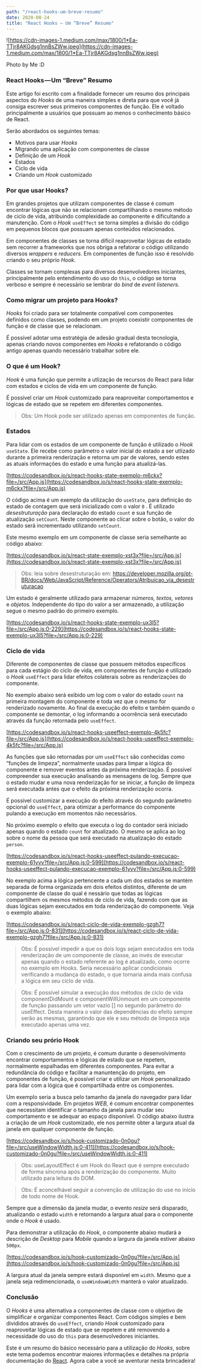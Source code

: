 ```yaml
---
path: "/react-hooks-um-breve-resumo"
date: 2020-08-24
title: "React Hooks — Um “Breve” Resumo"
---
```



![https://cdn-images-1.medium.com/max/1800/1*Ea-TTjr8AKGdsg1nnBsZWw.jpeg](https://cdn-images-1.medium.com/max/1800/1*Ea-TTjr8AKGdsg1nnBsZWw.jpeg)

Photo by Me :D

### React Hooks — Um “Breve” Resumo

Este artigo foi escrito com a finalidade fornecer um resumo dos principais aspectos do *Hooks* de uma maneira simples e direta para que você já consiga escrever seus primeiros componentes de função. Ele é voltado principalmente a usuários que possuam ao menos o conhecimento básico de React.

Serão abordados os seguintes temas:

- Motivos para usar *Hooks*
- Migrando uma aplicação com componentes de classe
- Definição de um *Hook*
- Estados
- Ciclo de vida
- Criando um *Hook* customizado

### Por que usar Hooks?

Em grandes projetos que utilizam componentes de classe é comum encontrar lógicas que não se relacionam compartilhando o mesmo método de ciclo de vida, atribuindo complexidade ao componente e dificultando a manutenção. Com o *Hook* `useEffect` se torna simples a divisão do código em pequenos blocos que possuam apenas conteúdos relacionados.

Em componentes de classes se torna difícil reaproveitar lógicas de estado sem recorrer a frameworks que nos obriga a refatorar o código utilizando diversos *wrappers* e *reducers*. Em componentes de função isso é resolvido criando o seu próprio *Hook*.

Classes se tornam complexas para diversos desenvolvedores iniciantes, principalmente pelo entendimento do uso do `this`, o código se torna verboso e sempre é necessário se lembrar do *bind* de *event listeners*.

### Como migrar um projeto para Hooks?

*Hooks* foi criado para ser totalmente compatível com componentes definidos como classes, podendo em um projeto coexistir componentes de função e de classe que se relacionam.

É possível adotar uma estratégia de adesão gradual desta tecnologia, apenas criando novos componentes em *Hooks* e refatorando o código antigo apenas quando necessário trabalhar sobre ele.

### O que é um Hook?

*Hook* é uma função que permite a utlização de recursos do React para lidar com estados e ciclos de vida em um componente de função.

É possível criar um *Hook* customizado para reaproveitar comportamentos e lógicas de estado que se repetem em diferentes componentes.

> Obs: Um Hook pode ser utilizado apenas em componentes de função.

### Estados

Para lidar com os estados de um componente de função é utilizado o *Hook* `useState`. Ele recebe como parâmetro o valor inicial do estado a ser utlizado durante a primeira renderização e retorna um par de valores, sendo estes as atuais informações do estado e uma função para atualizá-las.

<Gist id="3fc32977e1a27bbdca62d93c6b1bd70b" file="UseStateExample.js" />

[https://codesandbox.io/s/react-hooks-state-exemplo-m6ckx?file=/src/App.js](https://codesandbox.io/s/react-hooks-state-exemplo-m6ckx?file=/src/App.js)

O código acima é um exemplo da utilização do `useState`, para definição do estado de contagem que será inicializado com o valor `0` . É utilizado *desestruturação* para declaração do estado `count` e sua função de atualização `setCount`*.* Neste componente ao clicar sobre o botão, o valor do estado será incrementado utilizando `setCount`.

Este mesmo exemplo em um componente de classe seria semelhante ao código abaixo:

<Gist id="3fc32977e1a27bbdca62d93c6b1bd70b" file="ClassComponentStateExample.js" />

[https://codesandbox.io/s/react-state-exemplo-xst3x?file=/src/App.js](https://codesandbox.io/s/react-state-exemplo-xst3x?file=/src/App.js)

> Obs: leia sobre desestruturação em: https://developer.mozilla.org/pt-BR/docs/Web/JavaScript/Reference/Operators/Atribuicao_via_desestruturacao

Um estado é geralmente utilizado para armazenar *números, textos, vetores* e *objetos.* Independente do tipo do valor a ser armazenado, a utilização segue o mesmo padrão do primeiro exemplo.

<Gist id="3fc32977e1a27bbdca62d93c6b1bd70b" file="UseStateExampleWithObject.js" />

[https://codesandbox.io/s/react-hooks-state-exemplo-ux3l5?file=/src/App.js:0-229](https://codesandbox.io/s/react-hooks-state-exemplo-ux3l5?file=/src/App.js:0-229)

### Ciclo de vida

Diferente de componentes de classe que possuem métodos específicos para cada estágio do ciclo de vida, em componentes de função é utilizado o *Hook* `useEffect` para lidar efeitos colaterais sobre as renderizações do componente.

No exemplo abaixo será exibido um log com o valor do estado `count` na primeira montagem do componente e toda vez que o mesmo for renderizado novamente. Ao final da execução do efeito e também quando o componente se demontar, o log informando a ocorrência será executado através da função retornada pelo `useEffect`.

<Gist id="3fc32977e1a27bbdca62d93c6b1bd70b" file="UseEffectExemple.js" />

[https://codesandbox.io/s/react-hooks-useeffect-exemplo-4k5fc?file=/src/App.js](https://codesandbox.io/s/react-hooks-useeffect-exemplo-4k5fc?file=/src/App.js)

As funções que são retornadas por um `useEffect` são conhecidas como “funções de limpeza”, normalmente usadas para limpar a lógica do componente e remover eventos antes da próxima renderização. É possível compreender sua execução analisando as mensagens de log. Sempre que o estado mudar e uma nova renderização for se iniciar, a função de limpeza será executada antes que o efeito da próxima renderização ocorra.

É possível customizar a execução do efeito através do segundo parâmetro opcional do `useEffect`, para otimizar a performance do componente pulando a execução em momentos não necessários.

No próximo exemplo o efeito que executa o log do contador será iniciado apenas quando o estado `count` for atualizado. O mesmo se aplica ao log sobre o nome da pessoa que será executado na atualização do estado `person`.

<Gist id="3fc32977e1a27bbdca62d93c6b1bd70b" file="UseEffectExemple2.js" />

[https://codesandbox.io/s/react-hooks-useeffect-pulando-execucao-exemplo-61yvv?file=/src/App.js:0-599](https://codesandbox.io/s/react-hooks-useeffect-pulando-execucao-exemplo-61yvv?file=/src/App.js:0-599)

No exemplo acima a lógica pertencente a cada um dos estados se mantém separada de forma organizada em dois efeitos distintos, diferente de um componente de classe do qual é nessário que todas as lógicas compartilhem os mesmos métodos de ciclo de vida, fazendo com que as duas lógicas sejam executados em toda renderização do componente. Veja o exemplo abaixo:

<Gist id="3fc32977e1a27bbdca62d93c6b1bd70b" file="ClassComponentLifeCycleExample.js" />

[https://codesandbox.io/s/react-ciclo-de-vida-exemplo-gzgh7?file=/src/App.js:0-831](https://codesandbox.io/s/react-ciclo-de-vida-exemplo-gzgh7?file=/src/App.js:0-831)

> Obs: É possível impedir a que os dois logs sejam executados em toda renderização de um componente de classe, ao invés de executar apenas quando o estado referente ao log é atualizado, como ocorre no exemplo em Hooks. Seria necessário aplicar condicionais verificando a mudança do estado, o que tornaria ainda mais confusa a lógica em seu ciclo de vida.

> Obs: É possível simular a execução dos métodos de ciclo de vida componentDidMount e componentWillUnmount em um componente de função passando um vetor vazio [] no segundo parâmetro do useEffect. Desta maneira o valor das dependências do efeito sempre serão as mesmas, garantindo que ele e seu método de limpeza seja executado apenas uma vez.

### Criando seu prório Hook

Com o crescimento de um projeto, é comum durante o desenvolvimento encontrar comportamentos e lógicas de estado que se repetem, normalmente espalhadas em diferentes componentes. Para evitar a redundância do código e facilitar a manuntenção do projeto, em componentes de função, é possível criar e utilizar um *Hook* personalizado para lidar com a lógica que é compartilhada entre os componentes.

Um exemplo seria a busca pelo tamanho da janela do navegador para lidar com a responsividade. Em projetos *WEB,* é comum encontrar componentes que necessitam identificar o tamanho da janela para mudar seu comportamento e se adequar ao espaço disponível. O código abaixo ilustra a criação de um *Hook* customizado, ele nos permite obter a largura atual da janela em qualquer componente de função.

<Gist id="3fc32977e1a27bbdca62d93c6b1bd70b" file="useWindowWidth.js" />

[https://codesandbox.io/s/hook-customizado-0n0gu?file=/src/useWindowWidth.js:0-411](https://codesandbox.io/s/hook-customizado-0n0gu?file=/src/useWindowWidth.js:0-411)

> Obs: useLayoutEffect é um Hook do React que é sempre executado de forma síncrona após a renderização do componente. Muito utilizado para leitura do DOM.

> Obs: É aconcelhável seguir a convenção de utilização do use no início de todo nome de Hook.

Sempre que a dimensão da janela mudar, o evento *resize* será disparado, atualizando o estado `width` e retornando a largura atual para o componente onde o *Hook* é usado.

Para demonstrar a utilização do *Hook*, o componente abaixo mudará a descrição de *Desktop* para *Mobile* quando a largura da janela estiver abaixo `500px`.

<Gist id="3fc32977e1a27bbdca62d93c6b1bd70b" file="App.js" />

[https://codesandbox.io/s/hook-customizado-0n0gu?file=/src/App.js](https://codesandbox.io/s/hook-customizado-0n0gu?file=/src/App.js)

A largura atual da janela sempre estará disponível em `width`. Mesmo que a janela seja redimencionada, o `useWindowWidth` manterá o valor atualizado.

### Conclusão

O *Hooks* é uma alternativa a componentes de classe com o objetivo de simplificar e organizar componentes React. Com códigos simples e bem divididos através do `useEffect`, criando *Hook* customizado para reaproveitar lógicas de estado que se repetem e até removendo a necessidade do uso do `this` para desenvolvedores iniciantes.

Este é um resumo do básico necessário para a utilização do *Hooks*, sobre este tema podemos encontrar maiores informações e detalhes na própria documentação do [React](https://pt-br.reactjs.org/docs/hooks-intro.html). Agora cabe a você se aventurar nesta brincadeira!